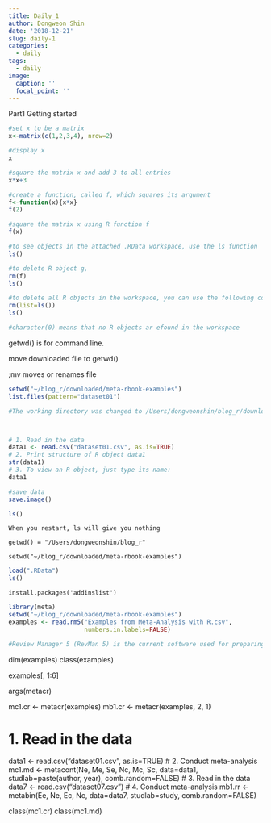 ```yaml
---
title: Daily_1
author: Dongweon Shin
date: '2018-12-21'
slug: daily-1
categories:
  - daily
tags:
  - daily
image:
  caption: ''
  focal_point: ''
---
```


Part1 Getting started

```r
#set x to be a matrix
x<-matrix(c(1,2,3,4), nrow=2)

#display x
x
```

```r
#square the matrix x and add 3 to all entries
x*x+3

```

```r
#create a function, called f, which squares its argument
f<-function(x){x*x}
f(2)
```

```r
#square the matrix x using R function f
f(x)
```

```r
#to see objects in the attached .RData workspace, use the ls function
ls()

#to delete R object g,
rm(f)
ls()

#to delete all R objects in the workspace, you can use the following command:
rm(list=ls())
ls()

#character(0) means that no R objects ar efound in the workspace
```

getwd() is for command line.

move downloaded file to getwd()

;mv moves or renames file

```r
setwd("~/blog_r/downloaded/meta-rbook-examples")
list.files(pattern="dataset01")

#The working directory was changed to /Users/dongweonshin/blog_r/downloaded/meta-rbook-examples inside a notebook chunk. The working directory will be reset when the chunk is finished running. Use the knitr root.dir option in the setup chunk to change the working directory for notebook chunks.



# 1. Read in the data
data1 <- read.csv("dataset01.csv", as.is=TRUE)
# 2. Print structure of R object data1
str(data1)
# 3. To view an R object, just type its name:
data1

#save data
save.image()

```


```r
ls()
```

```
When you restart, ls will give you nothing

getwd() = "/Users/dongweonshin/blog_r"

setwd("~/blog_r/downloaded/meta-rbook-examples")

```

```r
load(".RData")
ls()
```



```
install.packages('addinslist')
```

```r
library(meta)
setwd("~/blog_r/downloaded/meta-rbook-examples")
examples <- read.rm5("Examples from Meta-Analysis with R.csv",
                     numbers.in.labels=FALSE)

#Review Manager 5 (RevMan 5) is the current software used for preparing and maintaining Cochrane Reviews
```

dim(examples)
class(examples)





examples[, 1:6]





args(metacr)





mc1.cr <- metacr(examples)
mb1.cr <- metacr(examples, 2, 1)





# 1. Read in the data
data1 <- read.csv("dataset01.csv", as.is=TRUE)
# 2. Conduct meta-analysis
mc1.md <- metacont(Ne, Me, Se, Nc, Mc, Sc,
                   data=data1, studlab=paste(author, year),
                   comb.random=FALSE)
# 3. Read in the data
data7 <- read.csv("dataset07.csv")
# 4. Conduct meta-analysis
mb1.rr <- metabin(Ee, Ne, Ec, Nc, data=data7, studlab=study,
                  comb.random=FALSE)





class(mc1.cr)
class(mc1.md)

